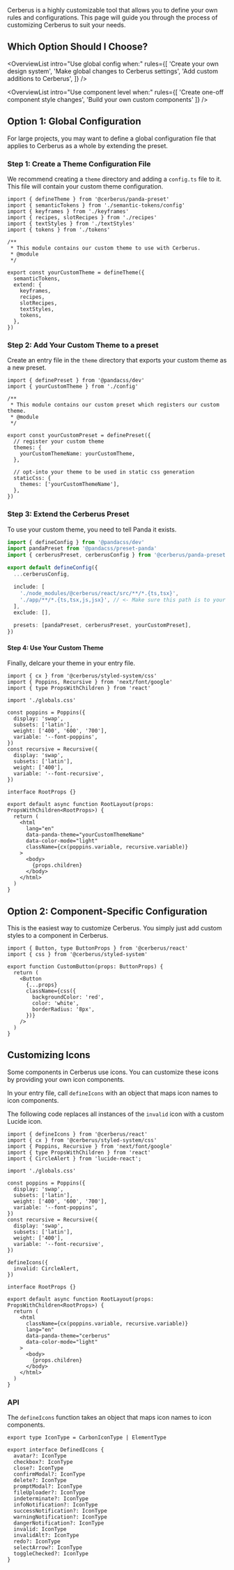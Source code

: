 
<Hero
  heading="Customization"
  subHeading="Learn how to customize Cerberus to suit your needs."
 />

Cerberus is a highly customizable tool that allows you to define your own rules and configurations. This page will guide you through the process of customizing Cerberus to suit your needs.

## Which Option Should I Choose?

<OverviewList intro="Use global config when:" rules={[
  'Create your own design system',
  'Make global changes to Cerberus settings',
  'Add custom additions to Cerberus',
]} />

<OverviewList intro="Use component level when:" rules={[
  'Create one-off component style changes',
  'Build your own custom components'
]} />

<SquigglyDivider />

## Option 1: Global Configuration

For large projects, you may want to define a global configuration file that applies to Cerberus as a whole by extending the preset.

### Step 1: Create a Theme Configuration File

We recommend creating a `theme` directory and adding a `config.ts` file to it. This file will contain your custom theme configuration.

```tsx title="theme/config.ts"
import { defineTheme } from '@cerberus/panda-preset'
import { semanticTokens } from './semantic-tokens/config'
import { keyframes } from './keyframes'
import { recipes, slotRecipes } from './recipes'
import { textStyles } from './textStyles'
import { tokens } from './tokens'

/**
 * This module contains our custom theme to use with Cerberus.
 * @module
 */

export const yourCustomTheme = defineTheme({
  semanticTokens,
  extend: {
    keyframes,
    recipes,
    slotRecipes,
    textStyles,
    tokens,
  },
})
```

### Step 2: Add Your Custom Theme to a preset

Create an entry file in the `theme` directory that exports your custom theme as a new preset.

```tsx title="theme/index.ts"
import { definePreset } from '@pandacss/dev'
import { yourCustomTheme } from './config'

/**
 * This module contains our custom preset which registers our custom theme.
 * @module
 */

export const yourCustomPreset = definePreset({
  // register your custom theme
  themes: {
    yourCustomThemeName: yourCustomTheme,
  },

  // opt-into your theme to be used in static css generation
  staticCss: {
    themes: ['yourCustomThemeName'],
  },
})
```

### Step 3: Extend the Cerberus Preset

To use your custom theme, you need to tell Panda it exists.

```ts title="panda.config.ts" {14}
import { defineConfig } from '@pandacss/dev'
import pandaPreset from '@pandacss/preset-panda'
import { cerberusPreset, cerberusConfig } from '@cerberus/panda-preset'

export default defineConfig({
  ...cerberusConfig,

  include: [
    './node_modules/@cerberus/react/src/**/*.{ts,tsx}',
    './app/**/*.{ts,tsx,js,jsx}', // <- Make sure this path is to your project
  ],
  exclude: [],

  presets: [pandaPreset, cerberusPreset, yourCustomPreset],
})
```

#### Step 4: Use Your Custom Theme

Finally, delcare your theme in your entry file.

<NoteAdmonition description="Be sure you run the `prepare` command to generate your theme into the Panda CSS static files." />

```tsx title="app/layout.tsx" {26}
import { cx } from '@cerberus/styled-system/css'
import { Poppins, Recursive } from 'next/font/google'
import { type PropsWithChildren } from 'react'

import './globals.css'

const poppins = Poppins({
  display: 'swap',
  subsets: ['latin'],
  weight: ['400', '600', '700'],
  variable: '--font-poppins',
})
const recursive = Recursive({
  display: 'swap',
  subsets: ['latin'],
  weight: ['400'],
  variable: '--font-recursive',
})

interface RootProps {}

export default async function RootLayout(props: PropsWithChildren<RootProps>) {
  return (
    <html
      lang="en"
      data-panda-theme="yourCustomThemeName"
      data-color-mode="light"
      className={cx(poppins.variable, recursive.variable)}
    >
      <body>
        {props.children}
      </body>
    </html>
  )
}

```

<SquigglyDivider />

## Option 2: Component-Specific Configuration

This is the easiest way to customize Cerberus. You simply just add custom styles to a component in Cerberus.

<NoteAdmonition description="Most components in Cerberus support custom styles. More complex components (i.e. components that use slot recipes) will require the Global Configuration option." />

```tsx title="Customizing a Button"
import { Button, type ButtonProps } from '@cerberus/react'
import { css } from '@cerberus/styled-system'

export function CustomButton(props: ButtonProps) {
  return (
    <Button
      {...props}
      className={css({
        backgroundColor: 'red',
        color: 'white',
        borderRadius: '8px',
      })}
    />
  )
}
```

## Customizing Icons

Some components in Cerberus use icons. You can customize these icons by providing your own icon components.

In your entry file, call `defineIcons` with an object that maps icon names to icon components.

The following code replaces all instances of the `invalid` icon with a custom Lucide icon.

```tsx title="app/layout.tsx" {1, 22-24}
import { defineIcons } from '@cerberus/react'
import { cx } from '@cerberus/styled-system/css'
import { Poppins, Recursive } from 'next/font/google'
import { type PropsWithChildren } from 'react'
import { CircleAlert } from 'lucide-react';

import './globals.css'

const poppins = Poppins({
  display: 'swap',
  subsets: ['latin'],
  weight: ['400', '600', '700'],
  variable: '--font-poppins',
})
const recursive = Recursive({
  display: 'swap',
  subsets: ['latin'],
  weight: ['400'],
  variable: '--font-recursive',
})

defineIcons({
  invalid: CircleAlert,
})

interface RootProps {}

export default async function RootLayout(props: PropsWithChildren<RootProps>) {
  return (
    <html
      className={cx(poppins.variable, recursive.variable)}
      lang="en"
      data-panda-theme="cerberus"
      data-color-mode="light"
    >
      <body>
        {props.children}
      </body>
    </html>
  )
}

```

### API

The `defineIcons` function takes an object that maps icon names to icon components.

```tsx
export type IconType = CarbonIconType | ElementType

export interface DefinedIcons {
  avatar?: IconType
  checkbox?: IconType
  close?: IconType
  confirmModal?: IconType
  delete?: IconType
  promptModal?: IconType
  fileUploader?: IconType
  indeterminate?: IconType
  infoNotification?: IconType
  successNotification?: IconType
  warningNotification?: IconType
  dangerNotification?: IconType
  invalid: IconType
  invalidAlt?: IconType
  redo?: IconType
  selectArrow?: IconType
  toggleChecked?: IconType
}
```